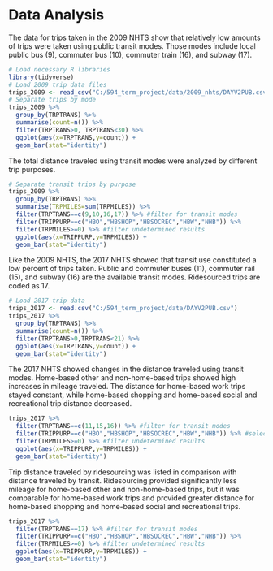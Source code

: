 # Data Analysis

The data for trips taken in the 2009 NHTS show that relatively low amounts of trips were taken using public transit modes. Those modes include local public bus (9), commuter bus (10), commuter train (16), and subway (17).

```r
# Load necessary R libraries
library(tidyverse)
# Load 2009 trip data files
trips_2009 <- read_csv("C:/594_term_project/data/2009_nhts/DAYV2PUB.csv")
# Separate trips by mode
trips_2009 %>%
  group_by(TRPTRANS) %>%
  summarise(count=n()) %>%
  filter(TRPTRANS>0, TRPTRANS<30) %>%
  ggplot(aes(x=TRPTRANS,y=count)) +
  geom_bar(stat="identity")
```

The total distance traveled using transit modes were analyzed by different trip purposes.

```r
# Separate transit trips by purpose
trips_2009 %>%
  group_by(TRPTRANS) %>%
  summarise(TRPMILES=sum(TRPMILES)) %>%
  filter(TRPTRANS==c(9,10,16,17)) %>% #filter for transit modes
  filter(TRIPPURP==c("HBO","HBSHOP","HBSOCREC","HBW","NHB")) %>%
  filter(TRPMILES>=0) %>% #filter undetermined results
  ggplot(aes(x=TRIPPURP,y=TRPMILES)) +
  geom_bar(stat="identity")
```

Like the 2009 NHTS, the 2017 NHTS showed that transit use constituted a low percent of trips taken. Public and commuter buses (11), commuter rail (15), and subway (16) are the available transit modes. Ridesourced trips are coded as 17.

```r
# Load 2017 trip data
trips_2017 <- read.csv("C:/594_term_project/data/DAYV2PUB.csv")
trips_2017 %>%
  group_by(TRPTRANS) %>%
  summarise(count=n()) %>%
  filter(TRPTRANS>0,TRPTRANS<21) %>%
  ggplot(aes(x=TRPTRANS,y=count)) +
  geom_bar(stat="identity")
```

The 2017 NHTS showed changes in the distance traveled using transit modes. Home-based other and non-home-based trips showed high increases in mileage traveled. The distance for home-based work trips stayed constant, while home-based shopping and home-based social and recreational trip distance decreased.

```r
trips_2017 %>%
  filter(TRPTRANS==c(11,15,16)) %>% #filter for transit modes
  filter(TRIPPURP==c("HBO","HBSHOP","HBSOCREC","HBW","NHB")) %>% #select trip purposes
  filter(TRPMILES>=0) %>% #filter undetermined results
  ggplot(aes(x=TRIPPURP,y=TRPMILES)) +
  geom_bar(stat="identity")
```

Trip distance traveled by ridesourcing was listed in comparison with distance traveled by transit. Ridesourcing provided significantly less mileage for home-based other and non-home-based trips, but it was comparable for home-based work trips and provided greater distance for home-based shopping and home-based social and recreational trips.

```r
trips_2017 %>%
  filter(TRPTRANS==17) %>% #filter for transit modes
  filter(TRIPPURP==c("HBO","HBSHOP","HBSOCREC","HBW","NHB")) %>%
  filter(TRPMILES>=0) %>% #filter undetermined results
  ggplot(aes(x=TRIPPURP,y=TRPMILES)) +
  geom_bar(stat="identity")
```